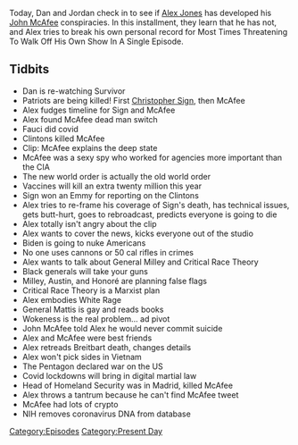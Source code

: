 {{DEFAULTSORT:
    #_EPISODE_0570:June 24, 2021
}}{{Episode
    | title           = June 24, 2021
    | caption         = Listen to this episode on [https://knowledgefight.libsyn.com/570-june-24-2021 Libsyn] [https://open.spotify.com/episode/7KzPoRN4QxMkKMoq6g1GRm Spotify], Read the [[Transcript/570: June 24, 2021|Unofficial Transcript]]
    | episodeNumber   = 570
    | length          = 01:50:47
    | airDate         = June 28, 2021
    | coverageDate    = June 24, 2021
    | episodeType     = [[:Category:Present Day|Present Day]]
    | appearance      = [[Christopher Sign]], [[John McAfee]], [[Anthony Fauci]], [[General Mark Milley]], [[General Lloyd Austin]], [[General Russel L. Honoré]], [[General Jim Mattis]], [[Andrew Breitbart]]
    | oocDrop         = *Growling*
    | previousEpisode = [[569: June 23, 2021]]
    | nextEpisode     = [[571: May 22-27, 2003]]
}}

{{Stub}}

Today, Dan and Jordan check in to see if [[Alex Jones]] has developed his [[John McAfee]] conspiracies.  In this installment, they learn that he has not, and Alex tries to break his own personal record for Most Times Threatening To Walk Off His Own Show In A Single Episode.

==Tidbits==

*Dan is re-watching Survivor
*Patriots are being killed! First [[Christopher Sign]], then McAfee
*Alex fudges timeline for Sign and McAfee
*Alex found McAfee dead man switch
*Fauci did covid
*Clintons killed McAfee
*Clip: McAfee explains the deep state
*McAfee was a sexy spy who worked for agencies more important than the CIA
*The new world order is actually the old world order
*Vaccines will kill an extra twenty million this year
*Sign won an Emmy for reporting on the Clintons
*Alex tries to re-frame his coverage of Sign's death, has technical issues, gets butt-hurt, goes to rebroadcast, predicts everyone is going to die
*Alex totally isn't angry about the clip
*Alex wants to cover the news, kicks everyone out of the studio
*Biden is going to nuke Americans
*No one uses cannons or 50 cal rifles in crimes
*Alex wants to talk about General Milley and Critical Race Theory
*Black generals will take your guns
*Milley, Austin, and Honoré are planning false flags
*Critical Race Theory is a Marxist plan
*Alex embodies White Rage
*General Mattis is gay and reads books
*Wokeness is the real problem... ad pivot
*John McAfee told Alex he would never commit suicide
*Alex and McAfee were best friends
*Alex retreads Breitbart death, changes details
*Alex won't pick sides in Vietnam
*The Pentagon declared war on the US
*Covid lockdowns will bring in digital martial law
*Head of Homeland Security was in Madrid, killed McAfee
*Alex throws a tantrum because he can't find McAfee tweet
*McAfee had lots of crypto
*NIH removes coronavirus DNA from database

[[Category:Episodes]]
[[Category:Present Day]]
